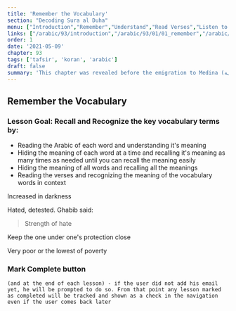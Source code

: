 ```yaml
---
title: 'Remember the Vocabulary'
section: "Decoding Sura al Duha"
menu: ["Introduction","Remember","Understand","Read Verses","Listen to Verses","Apply the Verses","Reflect on the Verses"]
links: ["/arabic/93/introduction","/arabic/93/01/01_remember","/arabic/93/01/02_understand","/arabic/93/02/01_read-verses","/arabic/93/02/02_listen-verses","/arabic/93/02/03_apply-verses","/arabic/93/03/01_reflect-verses"]
order: 1
date: '2021-05-09'
chapter: 93
tags: ['tafsir', 'koran', 'arabic']
draft: false
summary: 'This chapter was revealed before the emigration to Medina (مكية). It talks about the character/personality of the greatest prophet, peace be upon him, and the blessings and graces that Allah most High bestowed upon him in this world and the next so that he could thank Him by these amazing blessings.'
---
```


## Remember the Vocabulary

### Lesson Goal: Recall and Recognize the key vocabulary terms by:
- Reading the Arabic of each word and understanding it's meaning
- Hiding the meaning of each word at a time and recalling it's meaning as many times as needed until you can recall the meaning easily
- Hiding the meaning of all words and recalling all the meanings
- Reading the verses and recognizing the meaning of the vocabulary words in context

<Vocabulary word="سجى">

Increased in darkness

</Vocabulary>
<Vocabulary word="قلى">

Hated, detested. Ghabib said: 

> Strength of hate

</Vocabulary>
<Vocabulary word="آوى">

Keep the one under one's protection close

</Vocabulary>
<Vocabulary word="عائلاً">

Very poor or the lowest of poverty

</Vocabulary>


### Mark Complete button

`(and at the end of each lesson) - if the user did not add his email yet, he will be prompted to do so. From that point any lesson marked as completed will be tracked and shown as a check in the navigation even if the user comes back later`
